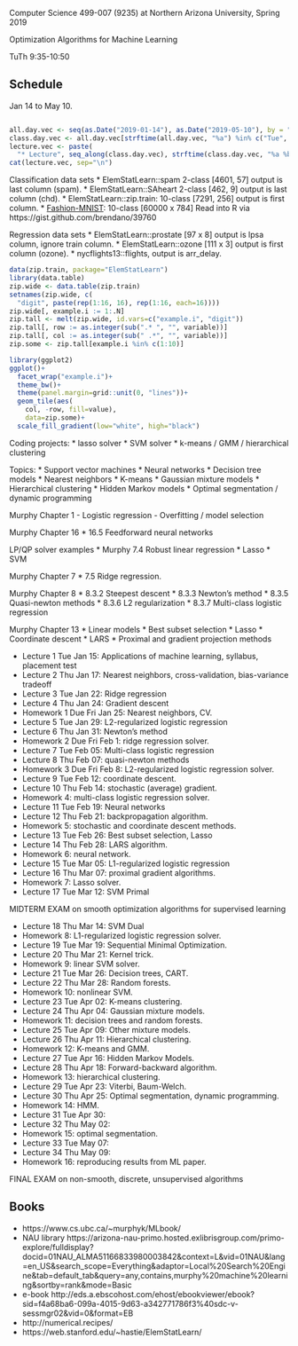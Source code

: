 Computer Science 499-007 (9235) at Northern Arizona University, Spring 2019

Optimization Algorithms for Machine Learning

TuTh 9:35-10:50

## Schedule

Jan 14 to May 10.

```r

all.day.vec <- seq(as.Date("2019-01-14"), as.Date("2019-05-10"), by = "day")
class.day.vec <- all.day.vec[strftime(all.day.vec, "%a") %in% c("Tue", "Thu")]
lecture.vec <- paste(
  "* Lecture", seq_along(class.day.vec), strftime(class.day.vec, "%a %b %d"))
cat(lecture.vec, sep="\n")

```

Classification data sets
* ElemStatLearn::spam 2-class [4601, 57] output is last column (spam).
* ElemStatLearn::SAheart 2-class [462, 9] output is last column (chd).
* ElemStatLearn::zip.train: 10-class [7291, 256] output is first column.
* [Fashion-MNIST](https://github.com/zalandoresearch/fashion-mnist):
  10-class [60000 x 784] Read into R via https://gist.github.com/brendano/39760
  
Regression data sets
* ElemStatLearn::prostate [97 x 8] output is lpsa column, ignore train column.
* ElemStatLearn::ozone [111 x 3] output is first column (ozone).
* nycflights13::flights, output is arr_delay.

```r
data(zip.train, package="ElemStatLearn")
library(data.table)
zip.wide <- data.table(zip.train)
setnames(zip.wide, c(
  "digit", paste(rep(1:16, 16), rep(1:16, each=16))))
zip.wide[, example.i := 1:.N]
zip.tall <- melt(zip.wide, id.vars=c("example.i", "digit"))
zip.tall[, row := as.integer(sub(".* ", "", variable))]
zip.tall[, col := as.integer(sub(" .*", "", variable))]
zip.some <- zip.tall[example.i %in% c(1:10)]

library(ggplot2)
ggplot()+
  facet_wrap("example.i")+
  theme_bw()+
  theme(panel.margin=grid::unit(0, "lines"))+
  geom_tile(aes(
    col, -row, fill=value),
    data=zip.some)+
  scale_fill_gradient(low="white", high="black")
```

Coding projects:
* lasso solver
* SVM solver
* k-means / GMM / hierarchical clustering

Topics:
* Support vector machines
* Neural networks
* Decision tree models
* Nearest neighbors
* K-means
* Gaussian mixture models
* Hierarchical clustering 
* Hidden Markov models
* Optimal segmentation / dynamic programming
   
Murphy Chapter 1
- Logistic regression
- Overfitting / model selection

Murphy Chapter 16
* 16.5 Feedforward neural networks

LP/QP solver examples
* Murphy 7.4 Robust linear regression
* Lasso
* SVM

Murphy Chapter 7 
* 7.5 Ridge regression.

Murphy Chapter 8
* 8.3.2 Steepest descent
* 8.3.3 Newton's method
* 8.3.5 Quasi-newton methods
* 8.3.6 L2 regularization
* 8.3.7 Multi-class logistic regression


Murphy Chapter 13 
* Linear models
* Best subset selection 
* Lasso
* Coordinate descent
* LARS
* Proximal and gradient projection methods
 
* Lecture 1 Tue Jan 15: Applications of machine learning, syllabus, placement test
* Lecture 2 Thu Jan 17: Nearest neighbors, cross-validation, bias-variance tradeoff
* Lecture 3 Tue Jan 22: Ridge regression
* Lecture 4 Thu Jan 24: Gradient descent
* Homework 1 Due Fri Jan 25: Nearest neighbors, CV.
* Lecture 5 Tue Jan 29: L2-regularized logistic regression
* Lecture 6 Thu Jan 31: Newton's method
* Homework 2 Due Fri Feb 1: ridge regression solver.
* Lecture 7 Tue Feb 05: Multi-class logistic regression
* Lecture 8 Thu Feb 07: quasi-newton methods
* Homework 3 Due Fri Feb 8: L2-regularized logistic regression solver.
* Lecture 9 Tue Feb 12: coordinate descent.
* Lecture 10 Thu Feb 14: stochastic (average) gradient.
* Homework 4: multi-class logistic regression solver.
* Lecture 11 Tue Feb 19: Neural networks
* Lecture 12 Thu Feb 21: backpropagation algorithm.
* Homework 5: stochastic and coordinate descent methods.
* Lecture 13 Tue Feb 26: Best subset selection, Lasso
* Lecture 14 Thu Feb 28: LARS algorithm.
* Homework 6: neural network.
* Lecture 15 Tue Mar 05: L1-regularized logistic regression
* Lecture 16 Thu Mar 07: proximal gradient algorithms. 
* Homework 7: Lasso solver. 
* Lecture 17 Tue Mar 12: SVM Primal 

MIDTERM EXAM on smooth optimization algorithms for supervised learning

* Lecture 18 Thu Mar 14: SVM Dual
* Homework 8: L1-regularized logistic regression solver. 
* Lecture 19 Tue Mar 19: Sequential Minimal Optimization.
* Lecture 20 Thu Mar 21: Kernel trick.
* Homework 9: linear SVM solver.
* Lecture 21 Tue Mar 26: Decision trees, CART. 
* Lecture 22 Thu Mar 28: Random forests.
* Homework 10: nonlinear SVM.
* Lecture 23 Tue Apr 02: K-means clustering.
* Lecture 24 Thu Apr 04: Gaussian mixture models.
* Homework 11: decision trees and random forests.
* Lecture 25 Tue Apr 09: Other mixture models.
* Lecture 26 Thu Apr 11: Hierarchical clustering.
* Homework 12: K-means and GMM.
* Lecture 27 Tue Apr 16: Hidden Markov Models.
* Lecture 28 Thu Apr 18: Forward-backward algorithm. 
* Homework 13: hierarchical clustering.
* Lecture 29 Tue Apr 23: Viterbi, Baum-Welch.
* Lecture 30 Thu Apr 25: Optimal segmentation, dynamic programming.
* Homework 14: HMM.
* Lecture 31 Tue Apr 30: 
* Lecture 32 Thu May 02:
* Homework 15: optimal segmentation.
* Lecture 33 Tue May 07:
* Lecture 34 Thu May 09:
* Homework 16: reproducing results from ML paper.

FINAL EXAM on non-smooth, discrete, unsupervised algorithms

## Books

* https://www.cs.ubc.ca/~murphyk/MLbook/
* NAU library https://arizona-nau-primo.hosted.exlibrisgroup.com/primo-explore/fulldisplay?docid=01NAU_ALMA51166833980003842&context=L&vid=01NAU&lang=en_US&search_scope=Everything&adaptor=Local%20Search%20Engine&tab=default_tab&query=any,contains,murphy%20machine%20learning&sortby=rank&mode=Basic
* e-book http://eds.a.ebscohost.com/ehost/ebookviewer/ebook?sid=f4a68ba6-099a-4015-9d63-a342771786f3%40sdc-v-sessmgr02&vid=0&format=EB
* http://numerical.recipes/
* https://web.stanford.edu/~hastie/ElemStatLearn/
